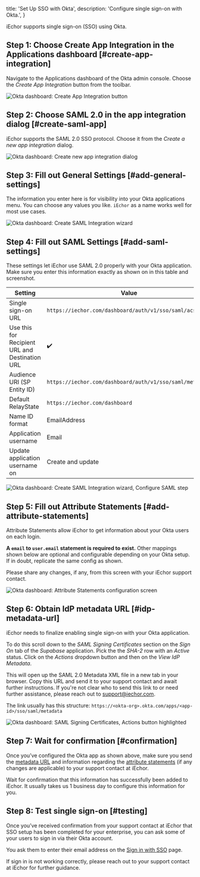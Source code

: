 
  title: 'Set Up SSO with Okta',
  description: 'Configure single sign-on with Okta.',
}

iEchor supports single sign-on (SSO) using Okta.

## Step 1: Choose Create App Integration in the Applications dashboard [#create-app-integration]

Navigate to the Applications dashboard of the Okta admin console. Choose the
_Create App Integration_ button from the toolbar.

![Okta dashboard: Create App Integration
button](/docs/img/sso-okta-step-01.png)

## Step 2: Choose SAML 2.0 in the app integration dialog [#create-saml-app]

iEchor supports the SAML 2.0 SSO protocol. Choose it from the _Create a new
app integration_ dialog.

![Okta dashboard: Create new app integration dialog](/docs/img/sso-okta-step-02.png)

## Step 3: Fill out General Settings [#add-general-settings]

The information you enter here is for visibility into your Okta applications
menu. You can choose any values you like. `iEchor` as a name works well for
most use cases.

![Okta dashboard: Create SAML Integration
wizard](/docs/img/sso-okta-step-03.png)

## Step 4: Fill out SAML Settings [#add-saml-settings]

These settings let iEchor use SAML 2.0 properly with your Okta application.
Make sure you enter this information exactly as shown on in this table and
screenshot.

| Setting                                        | Value                                                      |
| ---------------------------------------------- | ---------------------------------------------------------- |
| Single sign-on URL                             | `https://iechor.com/dashboard/auth/v1/sso/saml/acs`      |
| Use this for Recipient URL and Destination URL | ✔️                                                         |
| Audience URI (SP Entity ID)                    | `https://iechor.com/dashboard/auth/v1/sso/saml/metadata` |
| Default RelayState                             | `https://iechor.com/dashboard`                           |
| Name ID format                                 | EmailAddress                                               |
| Application username                           | Email                                                      |
| Update application username on                 | Create and update                                          |

![Okta dashboard: Create SAML Integration
wizard, Configure SAML step](/docs/img/sso-okta-step-04.png)

## Step 5: Fill out Attribute Statements [#add-attribute-statements]

Attribute Statements allow iEchor to get information about your Okta users on each login.

**A `email` to `user.email` statement is required to exist.** Other mappings
shown below are optional and configurable depending on your Okta
setup. If in doubt, replicate the same config as shown.

Please share any changes, if any, from this screen with your iEchor support
contact.

![Okta dashboard: Attribute Statements configuration
screen](/docs/img/sso-okta-step-05.png)

## Step 6: Obtain IdP metadata URL [#idp-metadata-url]

iEchor needs to finalize enabling single sign-on with your Okta
application.

To do this scroll down to the _SAML Signing Certificates_ section on the _Sign
On_ tab of the _Supabase_ application. Pick the the _SHA-2_ row with an
_Active_ status. Click on the _Actions_ dropdown button and then on the _View
IdP Metadata_.

This will open up the SAML 2.0 Metadata XML file in a new tab in your browser.
Copy this URL and send it to your support contact and await further
instructions. If you're not clear who to send this link to or need further
assistance, please reach out to
[support@iechor.com](mailto:support@iechor.com).

The link usually has this structure: `https://<okta-org>.okta.com/apps/<app-id>/sso/saml/metadata`

![Okta dashboard: SAML Signing Certificates, Actions button highlighted](/docs/img/sso-okta-step-06.png)

## Step 7: Wait for confirmation [#confirmation]

Once you’ve configured the Okta app as shown above, make sure you send the
[metadata URL](#idp-metadata-url) and information regarding the
[attribute statements](#add-attribute-statements) (if any changes are applicable) to
your support contact at iEchor.

Wait for confirmation that this information has successfully been added to
iEchor. It usually takes us 1 business day to configure this information
for you.

## Step 8: Test single sign-on [#testing]

Once you’ve received confirmation from your support contact at iEchor that
SSO setup has been completed for your enterprise, you can ask some of your
users to sign in via their Okta account.

You ask them to enter their email address on the [Sign in with
SSO](https://iechor.com/dashboard/sign-in-sso) page.

If sign in is not working correctly, please reach out to your support contact
at iEchor for further guidance.


